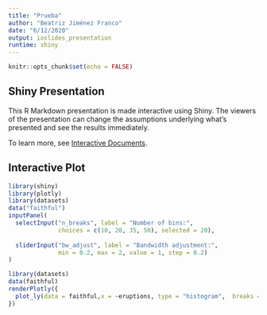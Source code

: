 ---
title: "Prueba"
author: "Beatriz Jiménez Franco"
date: "6/12/2020"
output: ioslides_presentation
runtime: shiny
---

```{r setup, include=FALSE}
knitr::opts_chunk$set(echo = FALSE)
```

## Shiny Presentation

This R Markdown presentation is made interactive using Shiny. The viewers of the presentation can change the assumptions underlying what's presented and see the results immediately. 

To learn more, see [Interactive Documents](http://rmarkdown.rstudio.com/authoring_shiny.html).

## Interactive Plot

```{r eruptions, message=FALSE, warning=FALSE}
library(shiny)
library(plotly)
library(datasets)
data("faithful")
inputPanel(
  selectInput("n_breaks", label = "Number of bins:",
              choices = c(10, 20, 35, 50), selected = 20),
  
  sliderInput("bw_adjust", label = "Bandwidth adjustment:",
              min = 0.2, max = 2, value = 1, step = 0.2)
)

library(datasets)
data(faithful)
renderPlotly({
  plot_ly(data = faithful,x = ~eruptions, type = "histogram",  breaks = as.numeric(input$n_breaks),  adjust = input$bw_adjust)
})
```




